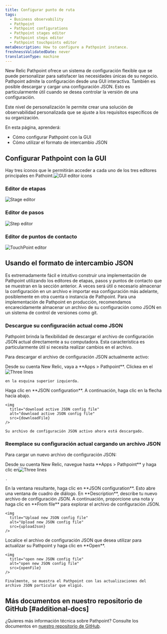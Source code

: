 ```yaml
---
title: Configurar punto de ruta
tags:
  - Business observability
  - Pathpoint
  - Pathpoint configurations
  - Pathpoint stages editor
  - Pathpoint steps editor
  - Pathpoint touchpoints editor
metaDescription: How to configure a Pathpoint instance.
freshnessValidatedDate: never
translationType: machine
---
```











New Relic Pathpoint ofrece un sistema de configuración flexible que se puede personalizar para satisfacer las necesidades únicas de su negocio. Pathpoint admite la configuración desde una GUI interactiva. También es posible descargar y cargar una configuración JSON. Esto es particularmente útil cuando se desea controlar la versión de una configuración.

Este nivel de personalización le permite crear una solución de observabilidad personalizada que se ajuste a los requisitos específicos de su organización.

En esta página, aprenderá:

* Cómo configurar Pathpoint con la GUI
* Cómo utilizar el formato de intercambio JSON

## Configurar Pathpoint con la GUI

Hay tres íconos que le permitirán acceder a cada uno de los tres editores principales en Pathoint.<img title="GUI editor icons" alt="GUI editor icons" src={guiEditorIcons}/>

### Editor de etapas

<img
  title="Stage editor"
  alt="Stage editor"
  src={stageEditor}
/>

### Editor de pasos

<img
  title="Step editor"
  alt="Step editor"
  src={stepEditor}
/>

### Editor de puntos de contacto

<img
  title="TouchPoint editor"
  alt="TouchPoint editor"
  src={touchpointEditor}
/>

## Usando el formato de intercambio JSON

Es extremadamente fácil e intuitivo construir una implementación de Pathpoint utilizando los editores de etapas, pasos y puntos de contacto que se muestran en la sección anterior. A veces será útil o necesario almacenar la configuración en un archivo e importar esa configuración más adelante, posiblemente en otra cuenta o instancia de Pathpoint. Para una implementación de Pathpoint en producción, recomendamos encarecidamente almacenar un archivo de su configuración como JSON en un sistema de control de versiones como git.

### Descargue su configuración actual como JSON

Pathpoint brinda la flexibilidad de descargar el archivo de configuración JSON actual directamente a su computadora. Esta característica es particularmente útil si necesita realizar cambios en el archivo.

Para descargar el archivo de configuración JSON actualmente activo:

<Steps>
  <Step>
    Desde su cuenta New Relic, vaya a <DNT>**Apps > Pathpoint**</DNT>. Clickea en el<img src={threeLines} class="inline" style={{height: "30px", width: "30px"}} alt="Three lines" title="Three lines"/>

    en la esquina superior izquierda.
  </Step>

  <Step>
    Haga clic en <DNT>**JSON configuration**</DNT>.
  </Step>

  <Step>
    A continuación, haga clic en la flecha hacia abajo.

    <img
      title="download active JSON config file"
      alt="download active JSON config file"
      src={downloadFile}
    />

    Su archivo de configuración JSON activo ahora está descargado.
  </Step>
</Steps>

### Reemplace su configuración actual cargando un archivo JSON

Para cargar un nuevo archivo de configuración JSON:

<Steps>
  <Step>
    Desde su cuenta New Relic, navegue hasta <DNT>**Apps > Pathpoint**</DNT> y haga clic en<img src={threeLines} class="inline" style={{height: "30px", width: "30px"}} alt="Three lines" title="Three lines"/>

    .
  </Step>

  <Step>
    En la ventana resultante, haga clic en <DNT>**JSON configuration**</DNT>.
  </Step>

  <Step>
    Esto abre una ventana de cuadro de diálogo. En <DNT>**Description**</DNT>, describe tu nuevo archivo de configuración JSON. A continuación, proporcione una nota y haga clic en <DNT>**From file**</DNT> para explorar el archivo de configuración JSON.

    <img
      title="Upload new JSON config file"
      alt="Upload new JSON config file"
      src={uploadJson}
    />
  </Step>

  <Step>
    Localice el archivo de configuración JSON que desea utilizar para actualizar su Pathpoint y haga clic en <DNT>**Open**</DNT>.

    <img
      title="open new JSON config file"
      alt="open new JSON config file"
      src={openFile}
    />

    Finalmente, se muestra el Pathpoint con las actualizaciones del archivo JSON particular que eligió.
  </Step>
</Steps>

## Más documentos en nuestro repositorio de GitHub [#additional-docs]

¿Quieres más información técnica sobre Pathpoint? Consulte los documentos en [nuestro repositorio de GitHub](https://github.com/newrelic/nr1-pathpoint/tree/main/docs).